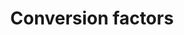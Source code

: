 ---
title: 'Conversion factors'
description: 'How to transform your data to be used for carbon accounting'
---